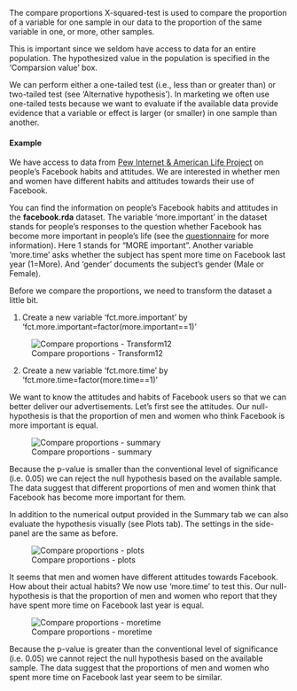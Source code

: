 The compare proportions X-squared-test is used to compare the proportion of a variable for one sample in our data to the proportion of the same variable in one, or more, other samples. 

This is important since we seldom have access to data for an entire population. The hypothesized value in the population is specified in the 'Comparsion value' box. 

We can perform either a one-tailed test (i.e., less than or greater than) or two-tailed test (see 'Alternative hypothesis'). In marketing we often use one-tailed tests because we want to evaluate if the available data provide evidence that a variable or effect is larger (or smaller) in one sample than another.

#### Example

We have access to data from [Pew Internet & American Life Project](http://www.pewinternet.org/Shared-Content/Data-Sets/2012/December-2012--Facebook-%28omnibus%29.aspx) on people's Facebook habits and attitudes. We are interested in whether men and women have different habits and attitudes towards their use of Facebook. 

You can find the information on people's Facebook habits and attitudes in the __facebook.rda__ dataset. The variable 'more.important' in the dataset stands for people's responses to the question whether Facebook has become more important in people's life (see the [questionnaire](http://www.pewinternet.org/~/media/Files/Data%20Sets/2012/Omnibus_Dec_2012_Quest.docx) for more information). Here 1 stands for "MORE important". Another variable 'more.time' asks whether the subject has spent more time on Facebook last year (1=More). And 'gender' documents the subject's gender (Male or Female).

Before we compare the proportions, we need to transform the dataset a little bit. 

1) Create a new variable 'fct.more.important' by 'fct.more.important=factor(more.important==1)'

![Compare proportions - Transform12](figures/CompareProportionsTransform.png)

2) Create a new variable 'fct.more.time' by 'fct.more.time=factor(more.time==1)'


We want to know the attitudes and habits of Facebook users so that we can better deliver our advertisements. Let's first see the attitudes. Our null-hypothesis is that the proportion of men and women who think Facebook is more important is equal. 

![Compare proportions - summary](figures/CompareProportionsSummary.png)

Because the p-value is smaller than the conventional level of significance (i.e. 0.05) we can reject the null hypothesis based on the available sample. The data suggest that different proportions of men and women think that Facebook has become more important for them.

In addition to the numerical output provided in the Summary tab we can also evaluate the hypothesis visually (see Plots tab). The settings in the side-panel are the same as before. 

![Compare proportions - plots](figures/CompareProportionsPlots.png)

It seems that men and women have different attitudes towards Facebook. How about their actual habits? We now use 'more.time' to test this. Our null-hypothesis is that the proportion of men and women who report that they have spent more time on Facebook last year is equal. 

![Compare proportions - moretime](figures/CompareProportionsMoretime.png)

Because the p-value is greater than the conventional level of significance (i.e. 0.05) we cannot reject the null hypothesis based on the available sample. The data suggest that the proportions of men and women who spent more time on Facebook last year seem to be similar.